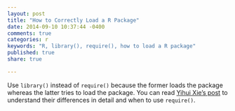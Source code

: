 ```yaml
---
layout: post
title: "How to Correctly Load a R Package"
date: 2014-09-10 10:37:44 -0400
comments: true
categories: r
keywords: "R, library(), require(), how to load a R package"
published: true
share: true

---
```

Use `library()` instead of `require()` because the former loads the package whereas the latter tries to load the package. You can read [Yihui Xie's post](http://yihui.name/en/2014/07/library-vs-require/) to understand their differences in detail and when to use `require()`. 
